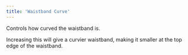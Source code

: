 ```yaml
---
title: 'Waistband Curve'
---
```


Controls how curved the waistband is.

Increasing this will give a curvier waistband, making it smaller at the top edge of the waistband.
